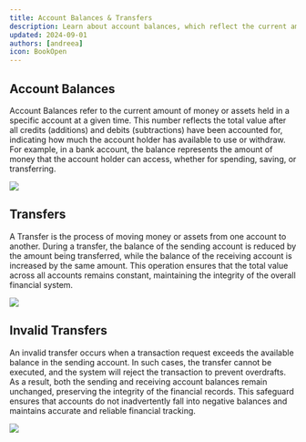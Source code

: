 ```yaml
---
title: Account Balances & Transfers
description: Learn about account balances, which reflect the current amount of money or assets in an account after credits and debits. Discover how transfers work by moving funds between accounts, ensuring balance integrity across financial systems.
updated: 2024-09-01
authors: [andreea]
icon: BookOpen
---
```


## Account Balances

Account Balances refer to the current amount of money or assets held in a specific account at a given time. This number reflects the total value after all credits (additions) and debits (subtractions) have been accounted for, indicating how much the account holder has available to use or withdraw. For example, in a bank account, the balance represents the amount of money that the account holder can access, whether for spending, saving, or transferring.


![](/common-images/blockchain-basics/payments/account-balances.svg)

## Transfers

A Transfer is the process of moving money or assets from one account to another. During a transfer, the balance of the sending account is reduced by the amount being transferred, while the balance of the receiving account is increased by the same amount. This operation ensures that the total value across all accounts remains constant, maintaining the integrity of the overall financial system. 

![](/common-images/blockchain-basics/payments/transfer.png)

## Invalid Transfers

An invalid transfer occurs when a transaction request exceeds the available balance in the sending account. In such cases, the transfer cannot be executed, and the system will reject the transaction to prevent overdrafts. As a result, both the sending and receiving account balances remain unchanged, preserving the integrity of the financial records. This safeguard ensures that accounts do not inadvertently fall into negative balances and maintains accurate and reliable financial tracking.

![](/common-images/blockchain-basics/payments/transfer-invalid.png)